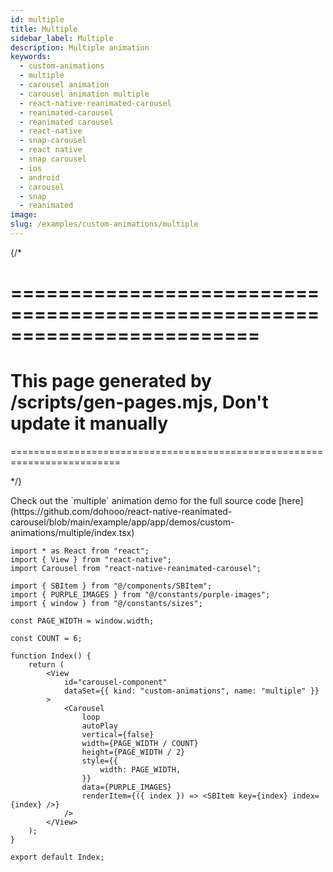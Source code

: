 ```yaml
---
id: multiple
title: Multiple
sidebar_label: Multiple
description: Multiple animation
keywords:
  - custom-animations
  - multiple
  - carousel animation
  - carousel animation multiple
  - react-native-reanimated-carousel
  - reanimated-carousel
  - reanimated carousel
  - react-native
  - snap-carousel
  - react native
  - snap carousel
  - ios
  - android
  - carousel
  - snap
  - reanimated
image:
slug: /examples/custom-animations/multiple
---
```


{/* 

=========================================================================
=========================================================================
This page generated by /scripts/gen-pages.mjs, Don't update it manually 
=========================================================================
=========================================================================

*/}


<Callout type="info" emoji="💡">
  Check out the `multiple` animation demo for the full source code [here](https://github.com/dohooo/react-native-reanimated-carousel/blob/main/example/app/app/demos/custom-animations/multiple/index.tsx)
</Callout>

<Demo kind="custom-animations" name="multiple" />

```tsx copy
import * as React from "react";
import { View } from "react-native";
import Carousel from "react-native-reanimated-carousel";

import { SBItem } from "@/components/SBItem";
import { PURPLE_IMAGES } from "@/constants/purple-images";
import { window } from "@/constants/sizes";

const PAGE_WIDTH = window.width;

const COUNT = 6;

function Index() {
	return (
		<View
			id="carousel-component"
			dataSet={{ kind: "custom-animations", name: "multiple" }}
		>
			<Carousel
				loop
				autoPlay
				vertical={false}
				width={PAGE_WIDTH / COUNT}
				height={PAGE_WIDTH / 2}
				style={{
					width: PAGE_WIDTH,
				}}
				data={PURPLE_IMAGES}
				renderItem={({ index }) => <SBItem key={index} index={index} />}
			/>
		</View>
	);
}

export default Index;

```